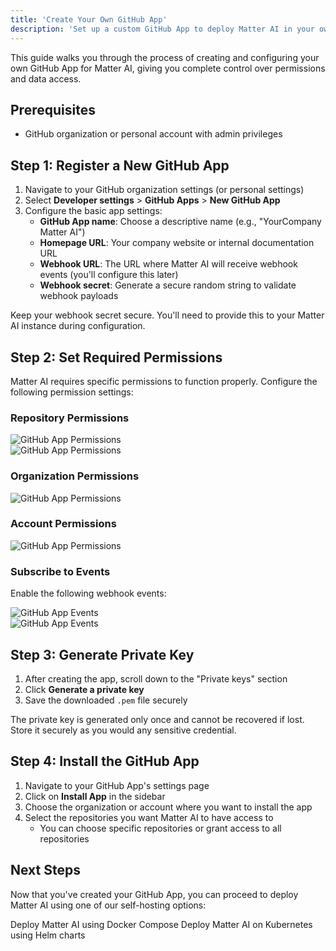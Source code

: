 ```yaml
---
title: 'Create Your Own GitHub App'
description: 'Set up a custom GitHub App to deploy Matter AI in your own environment'
---
```


This guide walks you through the process of creating and configuring your own GitHub App for Matter AI, giving you complete control over permissions and data access.

## Prerequisites

- GitHub organization or personal account with admin privileges

## Step 1: Register a New GitHub App

1. Navigate to your GitHub organization settings (or personal settings)
2. Select **Developer settings** > **GitHub Apps** > **New GitHub App**
3. Configure the basic app settings:
   - **GitHub App name**: Choose a descriptive name (e.g., "YourCompany Matter AI")
   - **Homepage URL**: Your company website or internal documentation URL
   - **Webhook URL**: The URL where Matter AI will receive webhook events (you'll configure this later)
   - **Webhook secret**: Generate a secure random string to validate webhook payloads

<Note>
Keep your webhook secret secure. You'll need to provide this to your Matter AI instance during configuration.
</Note>

## Step 2: Set Required Permissions

Matter AI requires specific permissions to function properly. Configure the following permission settings:

### Repository Permissions

<Frame>
<img 
className="block"
src="/images/enterprise/github-app-repo-permissions-1.png" alt="GitHub App Permissions" />
</Frame>

<br />

<Frame>
<img
  className="block"
  src="/images/enterprise/github-app-repo-permissions-2.png" alt="GitHub App Permissions" />

</Frame>

### Organization Permissions

<Frame>
<img src="/images/enterprise/github-app-org-permissions-1.png" alt="GitHub App Permissions" />

</Frame>

### Account Permissions

<Frame>
<img src="/images/enterprise/github-app-account-permissions-1.png" alt="GitHub App Permissions" />
</Frame>

### Subscribe to Events

Enable the following webhook events:

<Frame>
<img src="/images/enterprise/github-app-webhook-events-1.png" alt="GitHub App Events" />
</Frame>

<br />

<Frame>
<img src="/images/enterprise/github-app-webhook-events-2.png" alt="GitHub App Events" />

</Frame>

## Step 3: Generate Private Key

1. After creating the app, scroll down to the "Private keys" section
2. Click **Generate a private key**
3. Save the downloaded `.pem` file securely

<Warning>
The private key is generated only once and cannot be recovered if lost. Store it securely as you would any sensitive credential.
</Warning>

## Step 4: Install the GitHub App

1. Navigate to your GitHub App's settings page
2. Click on **Install App** in the sidebar
3. Choose the organization or account where you want to install the app
4. Select the repositories you want Matter AI to have access to
   - You can choose specific repositories or grant access to all repositories

## Next Steps

Now that you've created your GitHub App, you can proceed to deploy Matter AI using one of our self-hosting options:

<CardGroup cols={2}>
  <Card title="Docker Compose Deployment" icon="docker" href="/enterprise/self-hosted-docker-compose">
    Deploy Matter AI using Docker Compose
  </Card>
  <Card title="Kubernetes Deployment" icon="dharmachakra" href="/enterpise/self-hosted-helm-chart">
    Deploy Matter AI on Kubernetes using Helm charts
  </Card>
</CardGroup>
